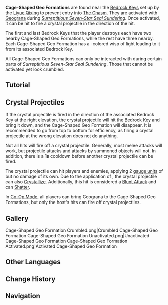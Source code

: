 {{Terminology Infobox
|image  = Cage-Shaped Geo Formation.png
|type   = Exploration
|region = Liyue
|area   = The Chasm
}}
'''Cage-Shaped Geo Formations''' are found near the [[Bedrock Key]]s set up by the [[Liyue Qixing]] to prevent entry into [[The Chasm]]. They are activated with [[Geograna]] during ''[[Surreptitious Seven-Star Seal Sundering]]''. Once activated, it can be hit to fire a crystal projectile in the direction of the hit.

The first and last Bedrock Keys that the player destroys each have two nearby Cage-Shaped Geo Formations, while the rest have three nearby. Each Cage-Shaped Geo Formation has a {{Geo}}-colored wisp of light leading to it from its associated Bedrock Key.

All Cage-Shaped Geo Formations can only be interacted with during certain parts of ''Surreptitious Seven-Star Seal Sundering''. Those that cannot be activated yet look crumbled.

==Tutorial==
{{Transclude|Tutorials/Cage-Shaped Geo Formations?}}

==Crystal Projectiles==
If the crystal projectile is fired in the direction of the associated Bedrock Key at the right elevation, the crystal projectile will hit the Bedrock Key and bring it down, and the Cage-Shaped Geo Formation will disappear. It is recommended to go from top to bottom for efficiency, as firing a crystal projectile at the wrong elevation does not do anything.

Not all hits will fire off a crystal projectile. Generally, most melee attacks will work, but projectile attacks and attacks by summoned objects will not.<!-- exact condition: "local" ability, which is explicitly defined for those kinds of attacks and only broadly follows some kind of pattern --> In addition, there is a '''1s''' cooldown before another crystal projectile can be fired.

The crystal projectile can hit players and enemies, applying 2 [[Gauge Unit Theory|gauge units]] of {{Geo}} but no damage of its own. Due to the application of {{Geo}}, the crystal projectile can also [[Crystallize]]. Additionally, this hit is considered a [[Blunt Attack]] and can [[Shatter]].

In [[Co-Op Mode]], all players can bring Geograna to the Cage-Shaped Geo Formations, but only the host's hits can fire off crystal projectiles.

==Gallery==
<gallery hideaddbutton="true" captionalign="center">
Cage-Shaped Geo Formation Crumbled.png|Crumbled Cage-Shaped Geo Formation
Cage-Shaped Geo Formation Unactivated.png|Unactivated Cage-Shaped Geo Formation
Cage-Shaped Geo Formation Activated.png|Activated Cage-Shaped Geo Formation
</gallery>

==Other Languages==
{{Other Languages
|en      = Cage-Shaped Geo Formation
|zhs     = 笼状「岩元素」聚合物
|zhs_rm  = Lóngzhuàng "Yán Yuánsù" Jùhéwù
|zht     = 籠狀「岩元素」聚合物
|zht_rm  = Lóngzhuàng "Yán Yuánsù" Jùhéwù
|zh_tl   = Cage-Shaped "Geo Element" Aggregation
|zh_note = {{Lang|mini=1|zh=聚合物|zh_rm=Jùhéwù}} is the word for {{w|polymer}}, but in this context, it should be interpreted literally as "something that is aggregated."
|ja      = かご状の「岩元素」重合体
|ja_rm   = Kago-jou no "Iwa Genso" Juugoutai
|ja_tl   = Cage-Shaped "Geo Element" Polymer
|ko      = 새장 모양의 「바위 원소」폴리머
|ko_rm   = Saejang Moyang-ui "Bawi Wonso" Polimeo
|ko_tl   = Cage-Shaped "Rock Element" Polymer
|es      = Jaula rocosa
|es_tl   = Rocky Cage
|fr      = Coalescence Géo en forme de cage
|fr_tl   = Cage-Shaped Geo Coalescence
|ru      = Гео скопление в форме клетки
|ru_tl   = 
|th      = ส่วนประกอบ "ธาตุหิน" รูปร่างเหมือนกรง
|th_rm   = 
|th_tl   = 
|vi      = Tạo Vật Nguyên Tố Nham Hình Chiếc Lồng
|vi_tl   = 
|de      = Käfigförmige Substanzen mit Geo-Kraft
|de_tl   = Cage-Shaped Substance with Geo Force
|id      = Formasi Elemen Geo Berbentuk Kurungan
|id_tl   = Cage-Shaped Geo Element Formation
|pt      = Formação Geo em Forma de Jaula
|pt_tl   = Geo Formation in the Shape of a Cage
}}

==Change History==
{{Change History|2.6}}

==Navigation==
{{Exploration Navbox|Liyue}}